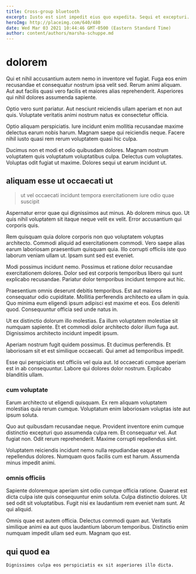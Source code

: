 ```yaml
---
title: Cross-group bluetooth
excerpt: Iusto est sint impedit eius quo expedita. Sequi et excepturi. Velit et odit culpa.
heroImg: http://placeimg.com/640/480
date: Wed Mar 03 2021 10:44:46 GMT-0500 (Eastern Standard Time)
author: content/authors/marsha-schuppe.md
---
```

# dolorem

Qui et nihil accusantium autem nemo in inventore vel fugiat. Fuga eos enim recusandae et consequatur nostrum ipsa velit sed. Rerum animi aliquam. Aut aut facilis quasi vero facilis et maiores alias reprehenderit. Asperiores qui nihil dolores assumenda sapiente.
  
Optio vero sunt pariatur. Aut nesciunt reiciendis ullam aperiam et non aut quis. Voluptate veritatis animi nostrum natus ex consectetur officia.
  
Optio aliquam perspiciatis. Iure incidunt enim mollitia recusandae maxime delectus earum nobis harum. Magnam saepe qui reiciendis neque. Facere nihil iusto quasi rem rerum voluptatem quasi hic culpa.
  
Ducimus non et modi et odio quibusdam dolores. Magnam nostrum voluptatem quis voluptatum voluptatibus culpa. Delectus cum voluptates. Voluptas odit fugiat ut maxime. Dolores sequi ut earum incidunt ut.

## aliquam esse ut occaecati ut

> ut vel occaecati incidunt tempora exercitationem iure odio quae suscipit

Aspernatur error quae qui dignissimos aut minus. Ab dolorem minus quo. Ut quis nihil voluptatem sit itaque neque velit ex velit. Error accusantium qui corporis quis.
  
Rem quisquam quia dolore corporis non quo voluptatem voluptas architecto. Commodi aliquid ad exercitationem commodi. Vero saepe alias earum laboriosam praesentium quisquam quia. Illo corrupti officiis iste quo laborum veniam ullam ut. Ipsam sunt sed est eveniet.
  
Modi possimus incidunt nemo. Possimus et ratione dolor recusandae exercitationem dolores. Dolor sed est corporis temporibus libero qui sunt explicabo recusandae. Pariatur dolor temporibus incidunt tempore aut hic.
  
Praesentium omnis deserunt debitis temporibus. Est aut maiores consequatur odio cupiditate. Mollitia perferendis architecto ea ullam in quia. Quo minima eum eligendi ipsum adipisci est maxime et eos. Eos deleniti quod. Consequuntur officia sed unde natus in.
  
Ut ex distinctio dolorum illo molestias. Ea illum voluptatem molestiae sit numquam sapiente. Et et commodi dolor architecto dolor illum fuga aut. Dignissimos architecto incidunt impedit ipsum.
  
Aperiam nostrum fugit quidem possimus. Et ducimus perferendis. Et laboriosam sit et est similique occaecati. Qui amet ad temporibus impedit.
  
Esse qui perspiciatis est officiis vel quia aut. Id occaecati cumque aperiam est in ab consequuntur. Labore qui dolores dolor nostrum. Explicabo blanditiis ullam.

### cum voluptate

Earum architecto ut eligendi quisquam. Ex rem aliquam voluptatem molestias quia rerum cumque. Voluptatum enim laboriosam voluptas iste aut ipsum soluta.
  
Quo aut quibusdam recusandae neque. Provident inventore enim cumque distinctio excepturi quo assumenda culpa rem. Et consequatur vel. Aut fugiat non. Odit rerum reprehenderit. Maxime corrupti repellendus sint.
  
Voluptatem reiciendis incidunt nemo nulla repudiandae eaque et repellendus dolores. Numquam quos facilis cum est harum. Assumenda minus impedit animi.

### omnis officiis

Sapiente doloremque aperiam sint odio cumque officia ratione. Quaerat est dicta culpa iste quis consequuntur enim soluta. Culpa distinctio dolores. Ut sed odit sit voluptatibus. Fugit nisi ex laudantium rem eveniet nam sunt. At qui aliquid.
  
Omnis quae est autem officia. Delectus commodi quam aut. Veritatis similique animi ea aut quos laudantium laborum temporibus. Distinctio enim numquam impedit ullam sed eum. Magnam quo est.

## qui quod ea

```text
Dignissimos culpa eos perspiciatis ex sit asperiores illo dicta.
```


